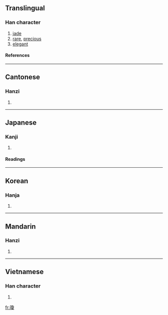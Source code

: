 {{see|琼}}

==Translingual==
===Han character===
{{Han char|rn=96|rad=玉|as=15|sn=19|four=1714<sub>7</sub>|canj=一土弓月水 (MGNBE)}}
# [[jade]]
# [[rare]], [[precious]]
# [[elegant]]
====References====
{{Han ref|kx=0744.360|dkj=21328|dj=1153.160|hdz=21143.060|uh=74CA|ud=29898|bh=C3A3|bd=50083}}
----
==Cantonese==
===Hanzi===
{{yue-hanzi|jyut=|y=king4}}
# {{defn|Cantonese}}
----
==Japanese==
===Kanji===
{{ja-kanji|grade=|rs=玉15}}
# {{defn|Japanese}} 
====Readings====
{{ja-readings|on=[[けい]] (kei)|kun=[[たま]] (tama)}}
----
==Korean==
===Hanja===
{{ko-hanja|hangeul=경|eumhun=|rv=gyeong|mr=kyŏng|y=kyeng}}
# {{defn|Korean}}
----
==Mandarin==
===Hanzi===
{{cmn-hanzi|sim=琼|pin=[[qióng]] (qiong2)|wg=ch'iung<sup>2</sup>}}
# {{defn|Mandarin}}
----
==Vietnamese==
===Han character===
{{vi-hantu|Quỳnh}}
# {{defn|Vietnamese}}

[[fr:瓊]]